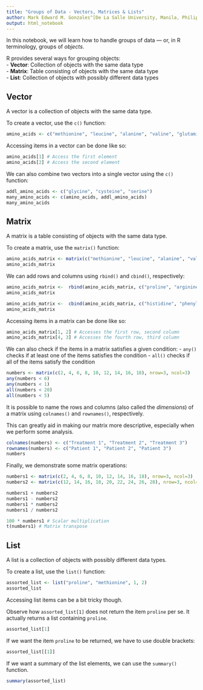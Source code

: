 ```yaml
---
title: "Groups of Data - Vectors, Matrices & Lists"
author: Mark Edward M. Gonzales^[De La Salle University, Manila, Philippines, gonzales.markedward@gmail.com]
output: html_notebook
---
```


In this notebook, we will learn how to handle groups of data --- or, in R terminology, groups of _objects_. 

R provides several ways for grouping objects: <br>
- **Vector**: Collection of objects with the same data type <br>
- **Matrix**: Table consisting of objects with the same data type <br>
- **List**: Collection of objects with possibly different data types


## Vector
A vector is a collection of objects with the same data type.

To create a vector, use the `c()` function:

```r
amino_acids <- c("methionine", "leucine", "alanine", "valine", "glutamine", "threonine")
```

Accessing items in a vector can be done like so:

```r
amino_acids[1] # Access the first element
amino_acids[2] # Access the second element
```

We can also combine two vectors into a single vector using the `c()` function:

```r
addl_amino_acids <- c("glycine", "cysteine", "serine")
many_amino_acids <- c(amino_acids, addl_amino_acids)
many_amino_acids
```

## Matrix
A matrix is a table consisting of objects with the same data type.

To create a matrix, use the `matrix()` function:

```r
amino_acids_matrix <- matrix(c("methionine", "leucine", "alanine", "valine", "glutamine", "threonine"), nrow=3, ncol=2)
amino_acids_matrix
```
We can add rows and columns using `rbind()` and `cbind()`, respectively:

```r
amino_acids_matrix <-  rbind(amino_acids_matrix, c("proline", "arginine"))
amino_acids_matrix
```
```r
amino_acids_matrix <-  cbind(amino_acids_matrix, c("histidine", "phenylalanine", "tryptophan", "selenocysteine"))
amino_acids_matrix
```

Accessing items in a matrix can be done like so:

```r
amino_acids_matrix[1, 2] # Accesses the first row, second column
amino_acids_matrix[4, 3] # Accesses the fourth row, third column
```

We can also check if the items in a matrix satisfies a given condition:
- `any()` checks if at least one of the items satisfies the condition
- `all()` checks if all of the items satisfy the condition

```r
numbers <- matrix(c(2, 4, 6, 8, 10, 12, 14, 16, 18), nrow=3, ncol=3)
any(numbers < 6)
any(numbers < 1)
all(numbers < 20)
all(numbers < 5)
```
It is possible to name the rows and columns (also called the _dimensions_) of a matrix using `colnames()` and `rownames()`, respectively.

This can greatly aid in making our matrix more descriptive, especially when we perform some analysis.

```r
colnames(numbers) <- c("Treatment 1", "Treatment 2", "Treatment 3")
rownames(numbers) <- c("Patient 1", "Patient 2", "Patient 3")
numbers
```

Finally, we demonstrate some matrix operations:

```r
numbers1 <- matrix(c(2, 4, 6, 8, 10, 12, 14, 16, 18), nrow=3, ncol=3)
numbers2 <- matrix(c(12, 14, 16, 18, 20, 22, 24, 26, 28), nrow=3, ncol=3)

numbers1 + numbers2
numbers1 - numbers2
numbers1 * numbers2
numbers1 / numbers2

100 * numbers1 # Scalar multiplication
t(numbers1) # Matrix transpose
```

## List

A list is a collection of objects with possibly different data types.

To create a list, use the `list()` function:

```r
assorted_list <- list("proline", "methionine", 1, 2)
assorted_list
```

Accessing list items can be a bit tricky though.

Observe how `assorted_list[1]` does not return the item `proline` per se. It actually returns a list containing `proline`.

```r
assorted_list[1]
```

If we want the item `proline` to be returned, we have to use double brackets:

```r
assorted_list[[1]]
```

If we want a summary of the list elements, we can use the `summary()` function.

```r
summary(assorted_list)
```
